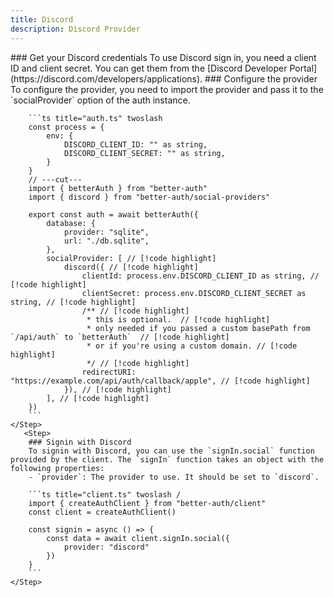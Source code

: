 ```yaml
---
title: Discord
description: Discord Provider
---
```


<Steps>
    <Step> 
        ### Get your Discord credentials
        To use Discord sign in, you need a client ID and client secret. You can get them from the [Discord Developer Portal](https://discord.com/developers/applications).
    </Step>

  <Step>
        ### Configure the provider
        To configure the provider, you need to import the provider and pass it to the `socialProvider` option of the auth instance.

        ```ts title="auth.ts" twoslash 
        const process = {
            env: {
                DISCORD_CLIENT_ID: "" as string,
                DISCORD_CLIENT_SECRET: "" as string,
            }
        }
        // ---cut---
        import { betterAuth } from "better-auth"
        import { discord } from "better-auth/social-providers"
        
        export const auth = await betterAuth({
            database: {
                provider: "sqlite",
                url: "./db.sqlite",
            },
            socialProvider: [ // [!code highlight]
                discord({ // [!code highlight]
                    clientId: process.env.DISCORD_CLIENT_ID as string, // [!code highlight]
                    clientSecret: process.env.DISCORD_CLIENT_SECRET as string, // [!code highlight]
                    /** // [!code highlight]
                     * this is optional.  // [!code highlight]
                     * only needed if you passed a custom basePath from `/api/auth` to `betterAuth`  // [!code highlight]
                     * or if you're using a custom domain. // [!code highlight]
                     */ // [!code highlight]
                    redirectURI: "https://example.com/api/auth/callback/apple", // [!code highlight]
                }), // [!code highlight]
            ], // [!code highlight]
        })
        ```
    </Step>
       <Step>
        ### Signin with Discord 
        To signin with Discord, you can use the `signIn.social` function provided by the client. The `signIn` function takes an object with the following properties:
        - `provider`: The provider to use. It should be set to `discord`.

        ```ts title="client.ts" twoslash /
        import { createAuthClient } from "better-auth/client"
        const client = createAuthClient()
        
        const signin = async () => {
            const data = await client.signIn.social({
                provider: "discord"
            })
        }
        ```
    </Step>
</Steps>
